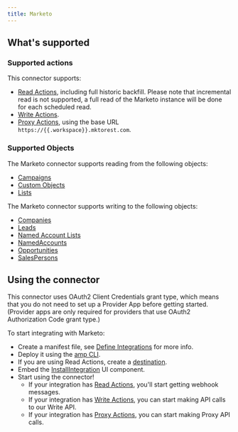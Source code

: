 ```yaml
---
title: Marketo
---
```

## What's supported

### Supported actions

This connector supports:
- [Read Actions](/define-integrations/read-actions), including full historic backfill. Please note that incremental read is not supported, a full read of the Marketo instance will be done for each scheduled read.
- [Write Actions](/define-integrations/write-actions).
- [Proxy Actions](/define-integrations/proxy-actions), using the base URL `https://{{.workspace}}.mktorest.com`.

### Supported Objects
The Marketo connector supports reading from the following objects:

- [Campaigns](https://developer.adobe.com/marketo-apis/api/mapi/#tag/Campaigns)
- [Custom Objects](https://developer.adobe.com/marketo-apis/api/mapi/#tag/Custom-Objects)
- [Lists](https://developer.adobe.com/marketo-apis/api/mapi/#tag/Static-Lists)

The Marketo connector supports writing to the following objects:

- [Companies](https://developer.adobe.com/marketo-apis/api/mapi/#tag/Companies)
- [Leads](https://developer.adobe.com/marketo-apis/api/mapi/#tag/Leads)
- [Named Account Lists](https://developer.adobe.com/marketo-apis/api/mapi/#tag/Named-Account-Lists)
- [NamedAccounts](https://developer.adobe.com/marketo-apis/api/mapi/#tag/Named-Accounts)
- [Opportunities](https://developer.adobe.com/marketo-apis/api/mapi/#tag/Opportunities)
- [SalesPersons](https://developer.adobe.com/marketo-apis/api/mapi/#tag/Sales-Persons)

## Using the connector

This connector uses OAuth2 Client Credentials grant type, which means that you do not need to set up a Provider App before getting started. (Provider apps are only required for providers that use OAuth2 Authorization Code grant type.)


To start integrating with Marketo:
- Create a manifest file, see [Define Integrations](/define-integrations/overview) for more info.
- Deploy it using the [amp CLI](/cli/overview).
- If you are using Read Actions, create a [destination](/destinations).
- Embed the [InstallIntegration](/embeddable-ui-components#install-integration) UI component.
- Start using the connector!
   - If your integration has [Read Actions](/define-integrations/read-actions), you'll start getting webhook messages.
   - If your integration has [Write Actions](/define-integrations/write-actions), you can start making API calls to our Write API.
   - If your integration has [Proxy Actions](/define-integrations/proxy-actions), you can start making Proxy API calls.

